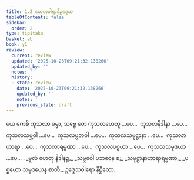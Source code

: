 ```yaml
---
title: 1.2 ဟေတုဝါရာဒိဥဒ္ဒေသ
tableOfContents: false
sidebar:
  order: 2
type: tipitaka
basket: ab
book: y1
review:
  current: review
  updated: '2025-10-23T09:21:32.138266'
  updated_by: ''
  notes: ''
  history:
  - state: review
    date: '2025-10-23T09:21:32.138266'
    updated_by: ''
    notes: ''
    previous_state: draft
---
```



<ReviewStatus review={frontmatter.review} showDetails={true} />

<HypothesisAnnotation frontmatter={frontmatter} />

<DynamicBreadcrumb />

<Division number="49" book="y1" e="ch" v="33" p="6">

<Paragraph number="99" book="y1">
ယေ ကေစိ ကုသလာ ဓမ္မာ, သဗ္ဗေ တေ ကုသလဟေတူ …ပေ…  ကုသလနိဒါနာ …ပေ…  ကုသလသမ္ဘဝါ …ပေ…  ကုသလပ္ပဘဝါ …ပေ…  ကုသလသမုဋ္ဌာနာ …ပေ…  ကုသလာဟာရာ …ပေ…  ကုသလာရမ္မဏာ …ပေ…  ကုသလပစ္စယာ …ပေ…  ကုသလသမုဒယာ …ပေ… .
</Paragraph>

<Paragraph number="100" type="verses" book="y1">
_မူလံ ဟေတု နိဒါနဉ္စ,_  
_သမ္ဘဝေါ ပဘဝေန စ;_  
_သမုဋ္ဌာနာဟာရာရမ္မဏာ,_  
_ပစ္စယော သမုဒယေန စာတိ._  


</Paragraph>
</Division>

<Paragraph number="101" type="center" book="y1">
ဥဒ္ဒေသဝါရော နိဋ္ဌိတော.
</Paragraph>
